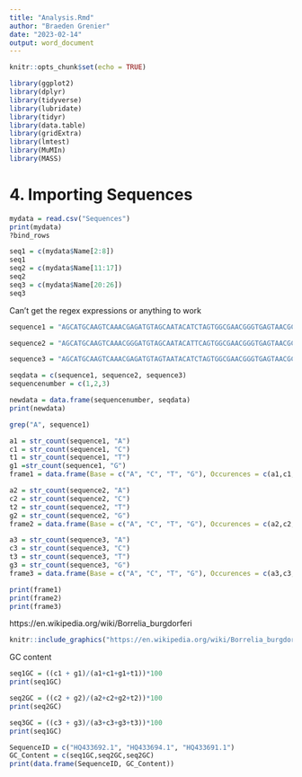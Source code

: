 ```yaml
---
title: "Analysis.Rmd"
author: "Braeden Grenier"
date: "2023-02-14"
output: word_document
---
```


```r
knitr::opts_chunk$set(echo = TRUE)

library(ggplot2)
library(dplyr)
library(tidyverse)
library(lubridate)
library(tidyr)
library(data.table)
library(gridExtra)
library(lmtest)
library(MuMIn)
library(MASS)
```

# 4. Importing Sequences
```r
mydata = read.csv("Sequences")
print(mydata)
?bind_rows

seq1 = c(mydata$Name[2:8])
seq1
seq2 = c(mydata$Name[11:17])
seq2
seq3 = c(mydata$Name[20:26])
seq3
```

Can't get the regex expressions or anything to work
```r
sequence1 = "AGCATGCAAGTCAAACGAGATGTAGCAATACATCTAGTGGCGAACGGGTGAGTAACGCGTGGATGATCTACCTATGAGATGGGGATAACTATTAGAAATAGTAGCTAATACCGAATAAGGTCAATTAATTTGTTAATTGATGAAAGGAAGCCTTTAAAGCTTCGCTTGTAGATGAGTCTGCGTCTTATTAGTTAGTTGGTAGGGTAAATGCCTACCAAGGCGATGATAAGTAACCGGCCTGAGAGGGTGAACGGTCACACTGGAACTGAGACACGGTCCAGACTCCTACGGGAGGCAGCAGCTAAGAATCTTCCGCAATGGGCGAAAGCCTGACGGAGCGACACTGCGTGAATGAAGAAGGTCGAAAGATTGTAAAATTCTTTTATAAATGAGGAATAAGCTTTGTAGGAAATGACGAAGTGATGACGTTAATTTATGAATAAGCCCCGGCTAATTACGTGCCAGCAGCCGCGGTAATACG"

sequence2 = "AGCATGCAAGTCAAACGGGATGTAGCAATACATTCAGTGGCGAACGGGTGAGTAACGCGTGGATGATCTACCTATGAGATGGGGATAACTATTAGAAATAGTAGCTAATACCGAATAAGGTCAGTTAATTTGTTAATTGATGAAAGGAAGCCTTTAAAGCTTCGCTTGTAGATGAGTCTGCGTCTTATTAGCTAGTTGGTAGGGTAAATGCCTACCAAGGCAATGATAAGTAACCGGCCTGAGAGGGTGAACGGTCACACTGGAACTGAGATACGGTCCAGACTCCTACGGGAGGCAGCAGCTAAGAATCTTCCGCAATGGGCGAAAGCCTGACGGAGCGACACTGCGTGAATGAAGAAGGTCGAAAGATTGTAAAATTCTTTTATAAATGAGGAATAAGCTTTGTAGGAAATGACAAAGTGATGACGTTAATTTATGAATAAGCCCCGGCTAATTACGTGCCAGCAGCAGCGGTAATACG"

sequence3 = "AGCATGCAAGTCAAACGAGATGTAGTAATACATCTAGTGGCGAACGGGTGAGTAACGCGTGGATGATCTACCTATGAGATGGGGATAACTATTAGAAATAGTAGCTAATACCGAATAAGGTCAATTAATTTGTTAATTGATGAAAGGAAGCCTTTAAAGCTTCGCTTGTAGATGAGTCTGCGTCTTATTAGTTAGTTGGTAGGGTAAATGCCTACCAAGGCGATGATAAGTAACCGGCCTGAGAGGGTGAACGGTCACACTGGAACTGAGACACGGTCCAGACTCCTACGGGAGGCAGCAGCTAAGAATCTTCCGCAATGGGCGAAAGCCTGACGGAGCGACACTGCGTGAATGAAGAAGGTCGAAAGATTGTAAAATTCTTTTATAAATGAGGAATAAGCTTTGTAGGAAATGACGAAGTGATGACGTTAATTTATGAATAAGCCCCGGCTAATTACGTGCCAGCAGCCGCGGTAATACG"

seqdata = c(sequence1, sequence2, sequence3)
sequencenumber = c(1,2,3)

newdata = data.frame(sequencenumber, seqdata)
print(newdata)

grep("A", sequence1)
```

```r
a1 = str_count(sequence1, "A")
c1 = str_count(sequence1, "C")
t1 = str_count(sequence1, "T")
g1 =str_count(sequence1, "G")
frame1 = data.frame(Base = c("A", "C", "T", "G"), Occurences = c(a1,c1,t1,g1))

a2 = str_count(sequence2, "A")
c2 = str_count(sequence2, "C")
t2 = str_count(sequence2, "T")
g2 = str_count(sequence2, "G")
frame2 = data.frame(Base = c("A", "C", "T", "G"), Occurences = c(a2,c2,t2,g2))

a3 = str_count(sequence3, "A")
c3 = str_count(sequence3, "C")
t3 = str_count(sequence3, "T")
g3 = str_count(sequence3, "G")
frame3 = data.frame(Base = c("A", "C", "T", "G"), Occurences = c(a3,c3,t3,g3))
```

```r
print(frame1)
print(frame2)
print(frame3)
```

https://en.wikipedia.org/wiki/Borrelia_burgdorferi
```r
knitr::include_graphics("https://en.wikipedia.org/wiki/Borrelia_burgdorferi#/media/File:Borrelia_burgdorferi_(CDC-PHIL_-6631)_lores.jpg")
```

GC content
```r
seq1GC = ((c1 + g1)/(a1+c1+g1+t1))*100
print(seq1GC)

seq2GC = ((c2 + g2)/(a2+c2+g2+t2))*100
print(seq2GC)

seq3GC = ((c3 + g3)/(a3+c3+g3+t3))*100
print(seq1GC)

SequenceID = c("HQ433692.1", "HQ433694.1", "HQ433691.1")
GC_Content = c(seq1GC,seq2GC,seq2GC)
print(data.frame(SequenceID, GC_Content))
```
